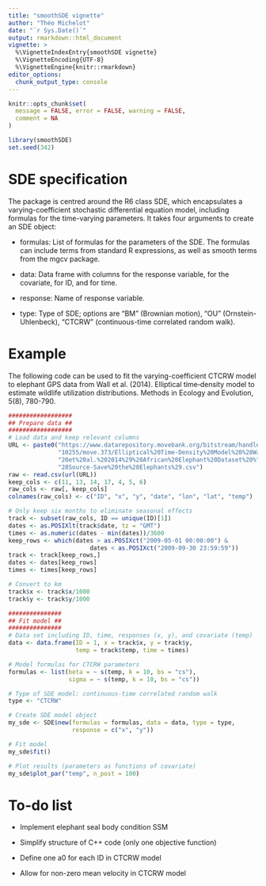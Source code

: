 ```yaml
---
title: "smoothSDE vignette"
author: "Théo Michelot"
date: "`r Sys.Date()`"
output: rmarkdown::html_document
vignette: >
  %\VignetteIndexEntry{smoothSDE vignette}
  %\VignetteEncoding{UTF-8}
  %\VignetteEngine{knitr::rmarkdown}
editor_options: 
  chunk_output_type: console
---
```


```r
knitr::opts_chunk$set(
  message = FALSE, error = FALSE, warning = FALSE,
  comment = NA
)
```

```r
library(smoothSDE)
set.seed(342)
```

# SDE specification

The package is centred around the R6 class SDE, which encapsulates a varying-coefficient stochastic differential equation model, including formulas for the time-varying parameters. It takes four arguments to create an SDE object: 

 - formulas: List of formulas for the parameters of the SDE. The formulas can include terms from standard R expressions, as well as smooth terms from the mgcv package.

 - data: Data frame with columns for the response variable, for the covariate, for ID, and for time.

 - response: Name of response variable.

 - type: Type of SDE; options are "BM" (Brownian motion), "OU" (Ornstein-Uhlenbeck), "CTCRW" (continuous-time correlated random walk).

# Example

The following code can be used to fit the varying-coefficient CTCRW model to elephant GPS data from Wall et al. (2014). Elliptical time‐density model to estimate wildlife utilization distributions. Methods in Ecology and Evolution, 5(8), 780-790.

```r
##################
## Prepare data ##
##################
# Load data and keep relevant columns
URL <- paste0("https://www.datarepository.movebank.org/bitstream/handle/",
              "10255/move.373/Elliptical%20Time-Density%20Model%20%28Wall%",
              "20et%20al.%202014%29%20African%20Elephant%20Dataset%20%",
              "28Source-Save%20the%20Elephants%29.csv")
raw <- read.csv(url(URL))
keep_cols <- c(11, 13, 14, 17, 4, 5, 6)
raw_cols <- raw[, keep_cols]
colnames(raw_cols) <- c("ID", "x", "y", "date", "lon", "lat", "temp")

# Only keep six months to eliminate seasonal effects
track <- subset(raw_cols, ID == unique(ID)[1])
dates <- as.POSIXlt(track$date, tz = "GMT")
times <- as.numeric(dates - min(dates))/3600
keep_rows <- which(dates > as.POSIXct("2009-05-01 00:00:00") & 
                       dates < as.POSIXct("2009-09-30 23:59:59"))
track <- track[keep_rows,]
dates <- dates[keep_rows]
times <- times[keep_rows]

# Convert to km
track$x <- track$x/1000
track$y <- track$y/1000

###############
## Fit model ##
###############
# Data set including ID, time, responses (x, y), and covariate (temp)
data <- data.frame(ID = 1, x = track$x, y = track$y, 
                   temp = track$temp, time = times)

# Model formulas for CTCRW parameters
formulas <- list(beta = ~ s(temp, k = 10, bs = "cs"), 
                 sigma = ~ s(temp, k = 10, bs = "cs"))

# Type of SDE model: continuous-time correlated random walk
type <- "CTCRW"

# Create SDE model object
my_sde <- SDE$new(formulas = formulas, data = data, type = type, 
                  response = c("x", "y"))

# Fit model
my_sde$fit()

# Plot results (parameters as functions of covariate)
my_sde$plot_par("temp", n_post = 100)
```

# To-do list

 - Implement elephant seal body condition SSM
    
 - Simplify structure of C++ code (only one objective function)
    
 - Define one a0 for each ID in CTCRW model
    
 - Allow for non-zero mean velocity in CTCRW model
 